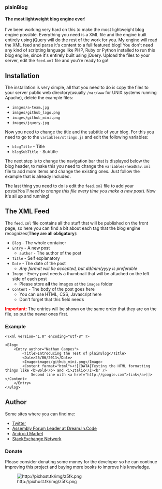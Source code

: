 === plainBlog ===
==== The most lightweight blog engine ever! ====

I've been working very hard on this to make the most lightweight blog engine possible. Everything you need is a XML file and the engine built entirely using jQuery will do the rest of the work for you. My engine will read the XML feed and parse it's content to a full featured blog! You don't need any kind of scripting language like PHP, Ruby or Python installed to run this blog engine, since it's entirely built using jQuery. Upload the files to your server, edit the <code>feed.xml</code> file and you're ready to go!

== Installation ==

The installation is very simple, all that you need to do is copy the files to your server public web directory(usually <code>/var/www</code> for UNIX systems running Apache), delete the example files:

* <code>images/a-team.jpg</code>
* <code>images/github_logo.png</code>
* <code>images/github_mini.png</code>
* <code>images/jquery.jpg</code>

Now you need to change the title and the subtitle of your blog. For this you need to go to the <code>variables/strings.js</code> and edit the following variables:

* <code>blogTitle</code> - Title
* <code>blogSubTitle</code> - Subtitle

The next step is to change the navigation bar that is displayed below the blog header, to make this you need to change the <code>variables/headNav.xml</code> file to add more items and change the existing ones. Just follow the example that is already included.

The last thing you need to do is edit the <code>feed.xml</code> file to add your posts(''You'll need to change this file every time you make a new post''). Now it's all up and running!

== The XML Feed ==

The <code>feed.xml</code> file contains all the stuff that will be published on the front page, so here you can find a bit about each tag that the blog engine recognizes('''They are all obligatory'''):

* <code>Blog</code> - The whole container
* <code>Entry</code> - A new post
** <code>author</code> - The author of the post
* <code>Title</code> - Self explanatory
* <code>Date</code> - The date of the post
** ''Any format will be accepted, but dd/mm/yyyy is preferable''
* <code>Image</code> - Every post needs a thumbnail that will be attached on the left side of each post
** Please store '''all''' the images at the <code>images</code> folder
* <code>Content</code> - The body of the post goes here
** You can use HTML, CSS, Javascript here
** Don't forget that this field needs <code><![CDATA[]]></code>

<span style="color:#ff0000">'''Important:'''</span> The entries will be shown on the same order that they are on the file, so put the newer ones first.

=== Example ===

<pre lang='xml'><?xml version="1.0" encoding="utf-8" ?>

<Blog>
	<Entry author="Nathan Campos">
		<Title>Introducing the Test of plainBlog</Title>
		<Date>25/06/2011</Date>
		<Image>images/github_mini.png</Image>
		<Content format="html"><![CDATA[Testing the HTML formatting things like <b>Bold</b> and <i>Italic</i><br />
			Second line with <a href="http://google.com">link</a>]]></Content>
	</Entry>
</Blog></pre>

== Author ==

Some sites where you can find me:

* [http://twitter.com/nathanpc Twitter]
* [http://www.dreamincode.net/forums/user/257075-nathanpc/ Assembly Forum Leader at Dream.In.Code]
* [https://market.android.com/developer?pub=Nathan+Campos Android Market]
* [http://careers.stackoverflow.com/nathanpc StackExchange Network]

=== Donate ===

Please consider donating some money for the developer so he can continue improving this project and buying more books to improve his knowledge.

[[File:http://pixhost.tk/img/z5fk.png|link=https://www.paypal.com/cgi-bin/webscr?cmd=_donations&business=eeepc904%40gmail%2ecom&lc=US&item_name=plainBlog%20Developer%20Support%20%2d%20Thanks%20very%20much%21%20%3a%29&no_note=0&currency_code=USD&bn=PP%2dDonationsBF%3abtn_donateCC_LG%2egif%3aNonHostedGuest]]